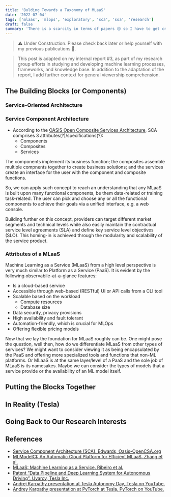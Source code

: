 ```yaml
---
title: 'Bulding Towards a Taxonomy of MLaaS'
date: '2022-07-04'
tags: ['mlaas', 'mlops', 'exploratory', 'sca', 'soa', 'research']
draft: false
summary: 'There is a scarcity in terms of papers 😣 so I have to get creative 💡'
---
```


> ⚠ Under Construction. Please check back later or help yourself with my previous publications 🤗.

> This post is adapted on my internal report #3, as part of my research group efforts in studying and developing machine learning processes, frameworks, and knowledge base. In addition to the adaptation of the report, I add further context for general viewership comprehension.

## The Building Blocks (or Components)

### Service-Oriented Architecture

### Service Component Architecture

- According to the [OASIS Open Composite Services Architecture](http://www.oasis-opencsa.org), SCA comprises 3 attributes(?)/specifications(?):
  - Components
  - Composites
  - Services

The components implement its business function; the composites assemble multiple compnents together to create business solutions; and the services create an interface for the user with the component and composite functions.

So, we can apply such concept to reach an understanding that any MLaaS is built upon many functional components, be them data-related or training task-related. The user can pick and choose any or all the functional components to achieve their goals via a unified interface, e.g. a web console.

Building further on this concept, providers can target different market segments and technical levels while also easily maintain the contractual service level agreements (SLA) and define key service level objectives (SLO). This homing-in is achieved through the modularity and scalability of the service product.

### Attributes of a MLaaS

Machine Learning as a Service (MLaaS) from a high level perspective is very much similar to Platform as a Service (PaaS). It is evident by the following observabile-at-a-glance features:

- Is a cloud-based service
- Accessible through web-based (RESTful) UI or API calls from a CLI tool
- Scalable based on the workload
  - Compute resources
  - Database size
- Data security, privacy provisions
- High availability and fault tolerant
- Automation-friendly, which is crucial for MLOps
- Offering flexible pricing models

Now that we lay the foundation for MLaaS roughly can be. One might pose the question, well then, how do we differentiate MLaaS from other types of services? We might want to consider viewing it as being encapsulated by the PaaS and offering more specialized tools and functions that non-ML platforms. Or MLaaS is at the same layer/level of a PaaS and the sole job of MLaaS is its namesakes. Maybe we can consider the types of models that a service provide or the availability of an ML model itself.

## Putting the Blocks Together

## In Reality (Tesla)

## Going Back to Our Research Interests

## References

- [Service Component Architecture (SCA). Edwards, Oasis-OpenCSA.org](http://www.oasis-opencsa.org/sca)
- [MLModelCI: An Automatic Cloud Platform for Efficient MLaaS. Zhang et al.](https://drive.google.com/open?id=1SGRBGFTs7QGNBfOI59L3PovjtqN7RuNK&authuser=iam%40hoanganh.tech&usp=drive_fs)
- [MLaaS: Machine Learning as a Service. Ribeiro et al.](https://drive.google.com/open?id=10KdimmnGQtjReA8bKaUmzBKeJ1icczN0&authuser=iam%40hoanganh.tech&usp=drive_fs)
- [Patent “Data Pipeline and Deep Learning System for Autonomous Driving”. Uvarov, Tesla Inc.](https://drive.google.com/open?id=1-qRhjVQisle7tfRoZIiqVtffloUO5Air&authuser=iam%40hoanganh.tech&usp=drive_fs)
- [Andrej Karpathy presentation at Tesla Autonomy Day, Tesla on YouTube.](https://www.youtube.com/watch?v=Ucp0TTmvqOE&t=7760s&ab_channel=Tesla)
- [Andrey Karpathy presentation at PyTorch at Tesla, PyTorch on YouTube.](https://www.youtube.com/watch?v=oBklltKXtDE&t=507s&ab_channel=PyTorch)

